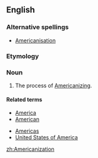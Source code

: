 ==English==

===Alternative spellings===
*[[Americanisation]]

===Etymology===
{{suffix|Americanize|ation}}

===Noun===
{{en-noun}}

# The process of [[Americanizing]].

====Related terms====
{{rel-top|terms related to Americanization}}
*[[America]]
*[[American]]
{{rel-mid}}
*[[Americas]]
*[[United States of America]]
{{rel-bottom}}

[[zh:Americanization]]